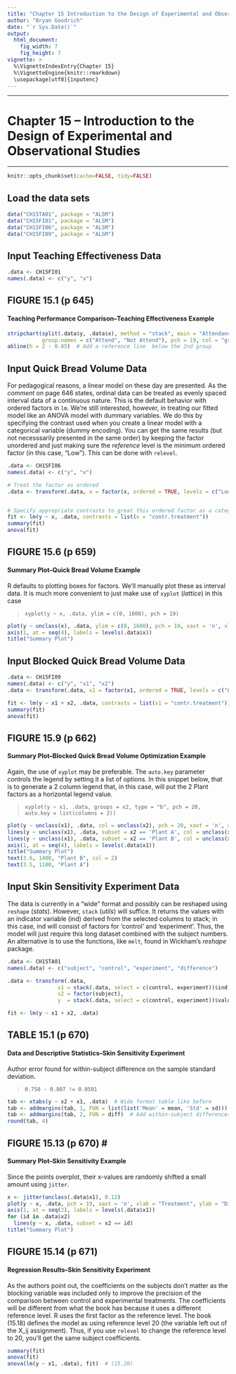 ```yaml
---
title: "Chapter 15 Introduction to the Design of Experimental and Observational Studies"
author: "Bryan Goodrich"
date: "`r Sys.Date()`"
output: 
  html_document:
    fig_width: 7
    fig_height: 7
vignette: >
  %\VignetteIndexEntry{Chapter 15}
  %\VignetteEngine{knitr::rmarkdown}
  \usepackage[utf8]{inputenc}
---
```


**********
Chapter 15 -- Introduction to the Design of Experimental and Observational Studies
================================================================================
**********

```r
knitr::opts_chunk$set(cache=FALSE, tidy=FALSE)
```

Load the data sets
----------------------------------------------------------------------------

```r
data("CH15TA01", package = "ALSM")
data("CH15FI01", package = "ALSM")
data("CH15FI06", package = "ALSM")
data("CH15FI09", package = "ALSM")
```



Input Teaching Effectiveness Data
----------------------------------------------------------------------------

```r
.data <- CH15FI01
names(.data) <- c("y", "x")
```


FIGURE 15.1     (p 645)
----------------------------------------------------------------------------

#### Teaching Performance Comparison--Teaching Effectiveness Example

```r
stripchart(split(.data$y, .data$x), method = "stack", main = "Attendance", xlab = "Rating",
           group.names = c("Attend", "Not Attend"), pch = 19, col = "gray30")
abline(h = 2 - 0.05)  # Add a reference line  below the 2nd group
```


Input Quick Bread Volume Data
----------------------------------------------------------------------------

For pedagogical reasons, a linear model on these day are presented. As the *comment* on page 646 states, ordinal data can be treated as evenly spaced interval data of a continuous nature. This is the default behavior with ordered factors in `lm`. We're still interested, however, in treating our fitted model like an ANOVA model with dummary variables. We do this by specifying the contrast used when you create a linear model with a categorical variable (dummy encoding). You can get the same results (but not necesssarily presented in the same order) by keeping the factor unordered and just making sure the *reference* level is the minimum ordered factor (in this case, "Low"). This can be done with `relevel`. 

```r
.data <- CH15FI06
names(.data) <- c("y", "x")

# Treat the factor as ordered
.data <- transform(.data, x = factor(x, ordered = TRUE, levels = c("Low", "Medium", "High", "Very High")))


# Specify appropriate contrasts to great this ordered factor as a categorical factor
fit <- lm(y ~ x, .data, contrasts = list(x = "contr.treatment"))
summary(fit)
anova(fit)
```



FIGURE 15.6     (p 659)
----------------------------------------------------------------------------

#### Summary Plot--Quick Bread Volume Example

R defaults to plotting boxes for factors. We'll manually plot these as interval data. It is much more convenient to just make use of `xyplot` (*lattice*) in this case

> `xyplot(y ~ x, .data, ylim = c(0, 1600), pch = 19)`

```r
plot(y ~ unclass(x), .data, ylim = c(0, 1600), pch = 19, xaxt = 'n', xlab = "Oven Temperature", ylab = "Volume")
axis(1, at = seq(4), labels = levels(.data$x))
title("Summary Plot")
```



Input Blocked Quick Bread Volume Data
----------------------------------------------------------------------------

```r
.data <- CH15FI09
names(.data) <- c("y", "x1", "x2")
.data <- transform(.data, x1 = factor(x1, ordered = TRUE, levels = c("Low", "Medium", "High", "Very High")))

fit <- lm(y ~ x1 + x2, .data, contrasts = list(x1 = "contr.treatment"))
summary(fit)
anova(fit)
```


FIGURE 15.9     (p 662)
----------------------------------------------------------------------------

#### Summary Plot--Blocked Quick Bread Volume Optimization Example

Again, the use of `xyplot` may be preferable. The `auto.key` parameter controls the legend by setting it a list of options. In this snippet below, that is to generate a 2 column legend that, in this case, will put the 2 Plant factors as a horizontal legend value. 

> `xyplot(y ~ x1, .data, groups = x2, type = "b", pch = 20, auto.key = list(columns = 2))`

```r
plot(y ~ unclass(x1), .data, col = unclass(x2), pch = 20, xaxt = 'n', xlab = "Oven Temperature", ylab = "Volume")
lines(y ~ unclass(x1), .data, subset = x2 == 'Plant A', col = unclass(x2))
lines(y ~ unclass(x1), .data, subset = x2 == 'Plant B', col = unclass(x2))
axis(1, at = seq(4), labels = levels(.data$x1))
title("Summary Plot")
text(3.6, 1400, "Plant B", col = 2)
text(3.5, 1100, "Plant A")
```


Input Skin Sensitivity Experiment Data
----------------------------------------------------------------------------

The data is currently in a "wide" format and possibly can be reshaped using `reshape` (*stats*). However, `stack` (*utils*) will suffice. It returns the values with an indicator variable (ind) derived from the selected columns to stack; in this case, ind will consist of factors for 'control' and 'experiment'. Thus, the model will just require this long dataset combined with the subject numbers. An alternative is to use the functions, like `melt`, found in Wickham's *reshape* package. 

```r
.data <- CH15TA01
names(.data) <- c("subject", "control", "experiment", "difference")

.data <- transform(.data,
                x1 = stack(.data, select = c(control, experiment))$ind,
                x2 = factor(subject),
                y  = stack(.data, select = c(control, experiment))$values)

fit <- lm(y ~ x1 + x2, .data)
```


TABLE 15.1     (p 670)
----------------------------------------------------------------------------

#### Data and Descriptive Statistics--Skin Sensitivity Experiment

Author error found for within-subject difference on the sample standard deviation.

> `0.758 - 0.807 != 0.0501`

```r
tab <- xtabs(y ~ x2 + x1, .data)  # Wide format table like before
tab <- addmargins(tab, 1, FUN = list(list('Mean' = mean, 'Std' = sd)))  # Add sample means and std. dev. to bottom margin
tab <- addmargins(tab, 2, FUN = diff)  # Add within-subject differences to side margin
round(tab, 4)
```


FIGURE 15.13                                                        (p 670) #
----------------------------------------------------------------------------
#### Summary Plot--Skin Sensitivity Example

Since the points overplot, their x-values are randomly shifted a small amount using `jitter`. 

```r
x <- jitter(unclass(.data$x1), 0.12)
plot(y ~ x, .data, pch = 19, xaxt = 'n', xlab = "Treatment", ylab = "Diameter")
axis(1, at = seq(2), labels = levels(.data$x1))
for (id in .data$x2)
  lines(y ~ x, .data, subset = x2 == id)
title("Summary Plot")
```


FIGURE 15.14                                                        (p 671)
----------------------------------------------------------------------------

#### Regression Results--Skin Sensitivity Experiment

As the authors point out, the coefficients on the subjects don't matter as the blocking variable was included only to improve the precision of the comparison between control and experimental treatments. The coefficients will be different from what the book has because it uses a different reference level. R uses the first factor as the reference level. The book (15.18) defines the model as using reference level 20 (the variable left out of the X_ij assignment). Thus, if you use `relevel` to change the reference level to 20, you'll get the same subject coefficients.

```r
summary(fit)
anova(fit)
anova(lm(y ~ x1, .data), fit)  # (15.20)
```

